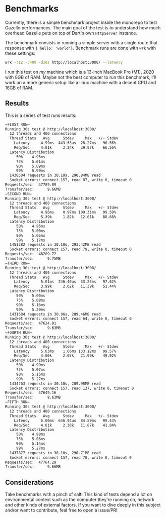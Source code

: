 # Benchmarks

Currently, there is a simple benchmark project inside the monorepo to test Gazelle performances.
The main goal of the test is to understand how much overhead Gazelle puts on top of Dart's own `HttpServer` instance.

The benchmark consists in running a simple server with a single route that response with `{ hello: 'world'}`.
Benchmark runs are done with `wrk` with these settings:
```sh
wrk -t12 -c400 -d30s http://localhost:3000/ --latency
```
I run this test on _my_ machine which is a 13-inch MacBook Pro (M1), 2020 with 8GB of RAM.
Maybe not the best computer to run this benchmark, I'll work on a more generic setup like a linux machine with a decent
CPU and 16GB of RAM.

## Results

This is a series of test runs results:
```txt
—FIRST RUN—
Running 30s test @ http://localhost:3000/
  12 threads and 400 connections
  Thread Stats   Avg      Stdev     Max   +/- Stdev
    Latency     4.99ms  443.53us  28.27ms   96.56%
    Req/Sec     4.01k     2.24k   39.97k    66.56%
  Latency Distribution
     50%    4.95ms
     75%    5.01ms
     90%    5.09ms
     99%    5.99ms
  1438504 requests in 30.10s, 290.84MB read
  Socket errors: connect 157, read 87, write 0, timeout 0
Requests/sec:  47789.89
Transfer/sec:      9.66MB
—SECOND RUN—
Running 30s test @ http://localhost:3000/
  12 threads and 400 connections
  Thread Stats   Avg      Stdev     Max   +/- Stdev
    Latency     4.96ms    0.97ms 109.31ms   99.59%
    Req/Sec     5.39k     1.82k   12.01k    88.68%
  Latency Distribution
     50%    4.95ms
     75%    5.00ms
     90%    5.05ms
     99%    5.17ms
  1451282 requests in 30.10s, 293.42MB read
  Socket errors: connect 157, read 79, write 0, timeout 0
Requests/sec:  48209.72
Transfer/sec:      9.75MB
—THIRD RUN—
Running 30s test @ http://localhost:3000/
  12 threads and 400 connections
  Thread Stats   Avg      Stdev     Max   +/- Stdev
    Latency     5.01ms  246.40us  33.23ms   97.62%
    Req/Sec     3.99k     2.62k   11.39k    51.44%
  Latency Distribution
     50%    5.00ms
     75%    5.08ms
     90%    5.16ms
     99%    5.29ms
  1431684 requests in 30.06s, 289.46MB read
  Socket errors: connect 157, read 64, write 0, timeout 0
Requests/sec:  47624.01
Transfer/sec:      9.63MB
—FOURTH RUN—
Running 30s test @ http://localhost:3000/
  12 threads and 400 connections
  Thread Stats   Avg      Stdev     Max   +/- Stdev
    Latency     5.03ms    1.66ms 133.12ms   99.57%
    Req/Sec     4.00k     2.07k   21.90k    49.92%
  Latency Distribution
     50%    4.99ms
     75%    5.07ms
     90%    5.15ms
     99%    5.27ms
  1434263 requests in 30.10s, 289.98MB read
  Socket errors: connect 157, read 137, write 0, timeout 0
Requests/sec:  47649.16
Transfer/sec:      9.63MB
—FIFTH RUN—
Running 30s test @ http://localhost:3000/
  12 threads and 400 connections
  Thread Stats   Avg      Stdev     Max   +/- Stdev
    Latency     5.00ms  646.94us  84.59ms   99.43%
    Req/Sec     4.01k     2.30k   11.87k    41.84%
  Latency Distribution
     50%    4.98ms
     75%    5.06ms
     90%    5.14ms
     99%    5.27ms
  1437877 requests in 30.10s, 290.71MB read
  Socket errors: connect 157, read 70, write 0, timeout 0
Requests/sec:  47764.29
Transfer/sec:      9.66MB
```

## Considerations
Take benchmarks with a pinch of salt! This kind of tests depend a lot on environmental context such as
the computer they're running on, network and other kinds of external factors.
If you want to dive deeply in this subject and/or want to contribute, feel free to open a issue/PR!
